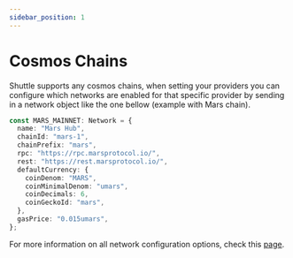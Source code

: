 ```yaml
---
sidebar_position: 1
---
```


# Cosmos Chains

Shuttle supports any cosmos chains, when setting your providers you can configure which networks are enabled for that specific provider by sending in a network object like the one bellow (example with Mars chain).

```ts
const MARS_MAINNET: Network = {
  name: "Mars Hub",
  chainId: "mars-1",
  chainPrefix: "mars",
  rpc: "https://rpc.marsprotocol.io/",
  rest: "https://rest.marsprotocol.io/",
  defaultCurrency: {
    coinDenom: "MARS",
    coinMinimalDenom: "umars",
    coinDecimals: 6,
    coinGeckoId: "mars",
  },
  gasPrice: "0.015umars",
};
```

For more information on all network configuration options, check this [page](../../api/type-definitions/network).
